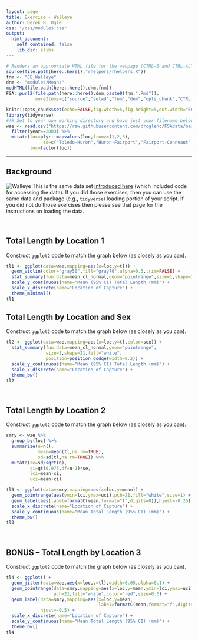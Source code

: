 ```yaml
---
layout: page
title: Exercise - Walleye
author: Derek H. Ogle
css: "/css/modules.css"
output:
  html_document:
    self_contained: false
    lib_dir: zlibs
---
```


```r
# Renders an appropriate HTML file for the webpage (CTRL-S and CTRL-ALT-C)
source(file.path(here::here(),"rhelpers/rhelpers.R"))
fnm <- "CE_Walleye"
dnm <- "modules/Means"
modHTML(file.path(here::here(),dnm,fnm))
FSA::purl2(file.path(here::here(),dnm,paste0(fnm,".Rmd")),
           moreItems=c("source","setwd","fnm","dnm","opts_chunk","CTRL-S"))
```
```r
knitr::opts_chunk$set(echo=FALSE,fig.width=5,fig.height=5,out.width="60%")
library(tidyverse)
#!# Set to your own working directory and have just your filename below.
wae <- read.csv("https://raw.githubusercontent.com/droglenc/FSAdata/master/data-raw/WalleyeErie2.csv") %>%
  filter(year==2003) %>%
  mutate(loc=plyr::mapvalues(loc,from=c(1,2,3),
              to=c("Toledo-Huron","Huron-Fairport","Fairport-Conneaut")),
         loc=factor(loc))
```

----

## Background
<img src="../zimgs/Walleye.jpg" alt="Walleye" class="img-right">
This is the same data set [introduced here](../Intro2/CE_Walleye.html) (which included code for accessing the data). If you did those exercises, then you can use the same data and package (e.g., `tidyverse`) loading portion of your script. If you did not do those exercises then please see that page for the instructions on loading the data.

&nbsp;


## Total Length by Location 1
Construct `ggplot2` code to match the graph below (as closely as you can).

```r
tl1 <- ggplot(data=wae,mapping=aes(x=loc,y=tl)) +
  geom_violin(color="gray50",fill="gray70",alpha=0.5,trim=FALSE) +
  stat_summary(fun.data=mean_cl_normal,geom="pointrange",size=1,shape=3) +
  scale_y_continuous(name="Mean (95% CI) Total Length (mm)") +
  scale_x_discrete(name="Location of Capture") +
  theme_minimal()
tl1
```

## Total Length by Location and Sex
Construct `ggplot2` code to match the graph below (as closely as you can).

```r
tl2 <- ggplot(data=wae,mapping=aes(x=loc,y=tl,color=sex)) +
  stat_summary(fun.data=mean_cl_normal,geom="pointrange",
               size=1,shape=21,fill="white",
               position=position_dodge(width=0.2)) +
  scale_y_continuous(name="Mean (95% CI) Total Length (mm)") +
  scale_x_discrete(name="Location of Capture") +
  theme_bw()
tl2
```

&nbsp;

## Total Length by Location 2
Construct `ggplot2` code to match the graph below (as closely as you can).

```r
smry <- wae %>%
  group_by(loc) %>%
  summarize(n=n(),
            mean=mean(tl,na.rm=TRUE),
            sd=sd(tl,na.rm=TRUE)) %>%
  mutate(se=sd/sqrt(n),
         ci=qt(0.975,df=n-1)*se,
         lci=mean-ci,
         uci=mean+ci)

tl3 <- ggplot(data=smry,mapping=aes(x=loc,y=mean)) +
  geom_pointrange(aes(ymin=lci,ymax=uci),pch=21,fill="white",size=1) +
  geom_label(aes(label=formatC(mean,format="f",digits=0)),hjust=-0.25) +
  scale_x_discrete(name="Location of Capture") +
  scale_y_continuous(name="Mean Total Length (95% CI) (mm)") +
  theme_bw()
tl3
```

&nbsp;

## BONUS -- Total Length by Location 3
Construct `ggplot2` code to match the graph below (as closely as you can).

```r
tl4 <- ggplot() +
  geom_jitter(data=wae,aes(x=loc,y=tl),width=0.05,alpha=0.1) +
  geom_pointrange(data=smry,mapping=aes(x=loc,y=mean,ymin=lci,ymax=uci),
                  pch=21,fill="white",color="red",size=0.6) +
  geom_label(data=smry,mapping=aes(x=loc,y=mean,
                                   label=formatC(mean,format="f",digits=0)),
             hjust=-0.5) +
  scale_x_discrete(name="Location of Capture") +
  scale_y_continuous(name="Mean Total Length (95% CI) (mm)") +
  theme_bw()
tl4
```

&nbsp;
